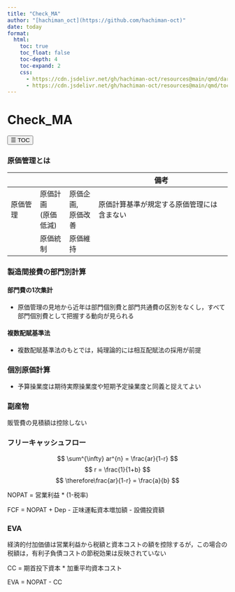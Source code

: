 ```yaml
---
title: "Check_MA"
author: "[hachiman_oct](https://github.com/hachiman-oct)"
date: today
format:
  html:
    toc: true
    toc_float: false 
    toc-depth: 4
    toc-expand: 2
    css:  
      - https://cdn.jsdelivr.net/gh/hachiman-oct/resources@main/qmd/darkmode.css
      - https://cdn.jsdelivr.net/gh/hachiman-oct/resources@main/qmd/toc-right-toggle.css
---
```


# Check_MA

```{=html}
<button id="toc-toggle">☰ TOC</button>
<script src="https://cdn.jsdelivr.net/gh/hachiman-oct/resources@main/qmd/toc-right-toggle.js"></script>
```


### 原価管理とは
|          |                    |                    | 備考 |
|----------|----------|----------|--------------------------------------------|
| 原価管理 | 原価計画<br>(原価低減) | 原価企画,<br>原価改善 | 原価計算基準が規定する原価管理には含まない |
|          | 原価統制           | 原価維持           ||

### 製造間接費の部門別計算
#### 部門費の1次集計
- 原価管理の見地から近年は部門個別費と部門共通費の区別をなくし，すべて部門個別費として把握する動向が見られる

#### 複数配賦基準法
- 複数配賦基準法のもとでは，純理論的には相互配賦法の採用が前提

### 個別原価計算
- 予算操業度は期待実際操業度や短期予定操業度と同義と捉えてよい

### 副産物
販管費の見積額は控除しない

### フリーキャッシュフロー
$$
\sum^{\infty} ar^{n} = \frac{ar}{1-r}
$$
$$
r = \frac{1}{1+b}
$$
$$
\therefore\frac{ar}{1-r} = \frac{a}{b}
$$


NOPAT = 営業利益 * (1-税率)

FCF = NOPAT + Dep - 正味運転資本増加額 - 設備投資額



### EVA
経済的付加価値は営業利益から税額と資本コストの額を控除するが，この場合の税額は，有利子負債コストの節税効果は反映されていない

CC = 期首投下資本 * 加重平均資本コスト

EVA = NOPAT - CC